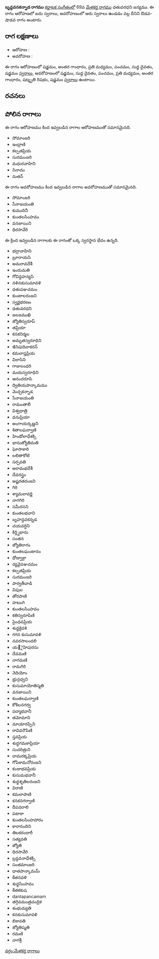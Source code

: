 {{Infobox ragam
	| name          	= బృన్దవనకన్నాడ
	| synonym	    	= 
	| mela          	= 
	| chakra        	= 
	| janaka        	= 
	| type          	= ఔడవ-శాడవ
	| arohanam      	= {{svaraC|S|G3|M2|P|D1|S'}} 
	| avarohanam    	= {{svaraC|S'|D1|P|M2|G3|R3|S}}
	| jeeva         	=
	| chhaya        	=
	| nyasa         	=
	| vishesha      	= 
	| equivalent  		= 
}}
{{కర్ణాటక సంగీత రాగాలు}}
'''బృన్దవనకన్నాడ రాగము''' [[కర్ణాటక సంగీతం]]లో 69వ [[మేళకర్త రాగము]] ధతువరధని జన్యము.  ఈ రాగం ఆరోహణలో ఐదు స్వరాలు, అవరోహణంలో ఆరు స్వరాలు ఉండడం వల్ల దీనిని ఔడవ-షాడవ రాగం అంటారు.


==రాగ లక్షణాలు==


* ఆరోహణ : {{svaraC|S|G3|M2|P|D1|S'}} 
* అవరోహణ : {{svaraC|S'|D1|P|M2|G3|R3|S}}

ఈ రాగం ఆరోహణంలో షడ్జమం, అంతర గాంధారం, ప్రతి మధ్యమం, పంచమం, సుద్ద దైవతం, షడ్జమం [[స్వరాలు]], అవరోహణంలో షడ్జమం, సుద్ద దైవతం, పంచమం, ప్రతి మధ్యమం, అంతర గాంధారం, షట్శృతి రిషభం, షడ్జమం [[స్వరాలు]] ఉంటాయి.

==రచనలు==



==పోలిన రాగాలు==
ఈ రాగం ఆరోహణము కింద ఇవ్వబడిన రాగాల ఆరోహణముతో సమానమైనది.
* సోమాంజరి
* ఇంద్రాణి
* కల్పతప్రియ
* సురమంజరి
* మధురవాహిని
* నినాదం
* నుతన్

ఈ రాగం అవరోహణము కింద ఇవ్వబడిన రాగాల అవరోహణముతో సమానమైనది.
* సోమాంజరి
* సేనాజయంతి
* కుముదినీ
* కుంతలసింహవం
* వనజాయిని
* ధిరసావేరి

ఈ క్రింద ఇవ్వబడిన రాగాలకు ఈ రాగంతో ఒక్క స్వరస్థాన భేదం ఉన్నది.
* భద్రావాహిని
* బ్రూరాయసి
* అమరావదేశీ
* ఇందుమతి
* గోవిన్దహన్యసి
* నళినకుసుమావళి
* ధతుపఞచమం
* కుంటాలరంజని
* స్వర్ణభరణం
* ధతువరధని
* జలజముఖి
* జ్యోతిస్వరూప్
* తప్రియా
* కనకనిర్మల
* అమృతస్వరూధిని
* ఇినిషiదివాకరన్
* కమలాప్తప్రియ
* విలాసిని
* గాజులంధరి
* మయస్వరూధిని
* ఆనందరూపి
* ద్వితియపాన్కామము
* మెచ్చకన్నాడ
* సేనాజయంతి
* రామంతాలీ
* విశ్వధాత్రి
* ధనుప్రియా
* అంగాయర్కణ్ణని
* శితాలఘర్వాణి
* హిండోలాధేశక్సి
* భానుజ్యోతిమతి
* ఘోసాకారి
* లలితాకోటి
* సర్పవతి
* అరామభదేశీ
* దేవరస్త్రం
* అష్టరతరంజని
* గిరి
* శ్యామలావర్ణి
* నాగగిరి
* సమీరసని
* కుంతలభవాని
* బృహన్దవకన్నడ
* చయవర్ధిని
* కిర్త్నిభాను
* సంతన
* జ్యోతిరాగం
* కుంతలఘంటానం
* ధోడ్వాక్రా
* ద్యవైపఞచమం
* కల్పతప్రియ
* సురమంజరి
* పార్వతీవాడి
* విపుల
* తోరపాణి
* హటంగి
* కుంతలసింహవం
* కతిస్వరూపిణి
* సైంధవప్రియ
* శుధ్ధకైవశి
* గగన కుసుమావళి
* నవరసాలందలి
* య౅ైహిషiరసు
* దేవమణి
* నాగమణి
* రామగిరి
* నెదియోం
* భ్రున్గధ్వని
* కుసుమాయోతిస్మతి
* వనజాయిని
* కుంతలఘర్వాణి
* కోకిలనగర్వ
* పద్మాభవానీ
* తమోమాని
* మాయారప్పిని
* రావివరౌపిణి
* స్తవప్రియ
* శుద్ధగమకాప్రియా
* సుచరిత్రుని
* దామరక్కప్రియ
* గోపికామనోరంజని
* కంజాభవప్రియ
* కుసుమభవానీ
* శుధ్ధశృతిలరంజని
* విరాణి
* కమలాపాణి
* కనకనగర్వాణి
* దీపవరాలి
* పటాకా
* కుంతలసింహహారం
* కారానందిని
* తిలకరందారీ
* సత్యవతి
* జ్యోతి
* ధిరసావేరి
* బ్రన్దవనాధేశక్సి
* సంతమాంజరి
* ధాతపాన్కామమ్
* కేతనవళి
* శుధ్ధసింహవం
* కేతకకుష
* dantapancamam
* తగ్గివమంత్రచంద్రిక
* శంభుద్యుతి
* కనకుసుమావళి
* బికావతి
* జ్యోతిష్మతి
* రమణి
* నాగశ్రీ



[[వర్గం:మేళకర్త రాగాలు]]